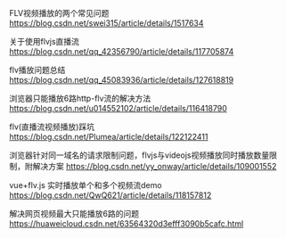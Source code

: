 FLV视频播放的两个常见问题
https://blog.csdn.net/swei315/article/details/1517634

关于使用flvjs直播流
https://blog.csdn.net/qq_42356790/article/details/117705874

flv播放问题总结
https://blog.csdn.net/qq_45083936/article/details/127618819

浏览器只能播放6路http-flv流的解决方法
https://blog.csdn.net/u014552102/article/details/116418790

flv(直播流视频播放)踩坑
https://blog.csdn.net/Plumea/article/details/122122411

浏览器针对同一域名的请求限制问题，flvjs与videojs视频播放同时播放数量限制，附解决方案
https://blog.csdn.net/yy_onway/article/details/109001552


vue+flv.js 实时播放单个和多个视频流demo
https://blog.csdn.net/QwQ621/article/details/118157812

解决网页视频最大只能播放6路的问题
https://huaweicloud.csdn.net/63564320d3efff3090b5cafc.html